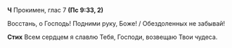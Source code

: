 **Ч** Прокимен, глас 7 **(Пс 9:33, 2)**

Восстань, о Господь! Подними руку, Боже! / Обездоленных не забывай!

**Стих** Всем сердцем я славлю Тебя, Господи, возвещаю Твои чудеса.
